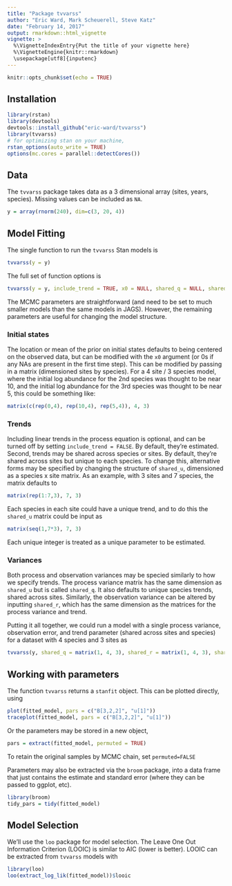 ```yaml
---
title: "Package tvvarss"
author: "Eric Ward, Mark Scheuerell, Steve Katz"
date: "February 14, 2017"
output: rmarkdown::html_vignette
vignette: >
  %\VignetteIndexEntry{Put the title of your vignette here}
  %\VignetteEngine{knitr::rmarkdown}
  \usepackage[utf8]{inputenc}
---
```


```r
knitr::opts_chunk$set(echo = TRUE)
```

## Installation

```r
library(rstan)
library(devtools)
devtools::install_github("eric-ward/tvvarss")
library(tvvarss)
# for optimizing stan on your machine,
rstan_options(auto_write = TRUE)
options(mc.cores = parallel::detectCores())
```

## Data

The `tvvarss` package takes data as a 3 dimensional array (sites, years, species). Missing values can be included as `NA`.

```r
y = array(rnorm(240), dim=c(3, 20, 4))
```

## Model Fitting

The single function to run the `tvvarss` Stan models is 

```r
tvvarss(y = y)
```

The full set of function options is

```r
tvvarss(y = y, include_trend = TRUE, x0 = NULL, shared_q = NULL, shared_r = NULL, shared_u = NULL, mcmc_iter = 1000, mcmc_warmup = 500, mcmc_thin = 1, mcmc_chain = 3)
```

The MCMC parameters are straightforward (and need to be set to much smaller models than the same models in JAGS). However, the remaining parameters are useful for changing the model structure. 

### Initial states
The location or mean of the prior on initial states defaults to being centered on the observed data, but can be modified with the `x0` argument (or 0s if any NAs are present in the first time step). This can be modified by passing in a matrix (dimensioned sites by species). For a 4 site / 3 species model, where the initial log abundance for the 2nd species was thought to be near 10, and the initial log abundance for the 3rd species was thought to be near 5, this could be something like: 

```r
matrix(c(rep(0,4), rep(10,4), rep(5,4)), 4, 3)
```


### Trends
Including linear trends in the process equation is optional, and can be turned off by setting 
`include_trend = FALSE`. By default, they're estimated. Second, trends may be shared across species or sites. By default, they're shared across sites but unique to each species. To change this, alternative forms may be specified by changing the structure of `shared_u`, dimensioned as a species x site matrix. As an example, with 3 sites and 7 species, the matrix defaults to 

```r
matrix(rep(1:7,3), 7, 3)
```

Each species in each site could have a unique trend, and to do this the `shared_u` matrix could be input as 

```r
matrix(seq(1,7*3), 7, 3)
```

Each unique integer is treated as a unique parameter to be estimated. 

### Variances

Both process and observation variances may be specied similarly to how we specify trends. The process variance matrix has the same dimension as `shared_u` but is called `shared_q`. It also defaults to unique species trends, shared across sites. Similarly, the observation variance can be altered by inputting `shared_r`, which has the same dimension as the matrices for the process variance and trend. 

Putting it all together, we could run a model with a single process variance, observation error, and trend parameter (shared across sites and species) for a dataset with 4 species and 3 sites as 

```r
tvvarss(y, shared_q = matrix(1, 4, 3), shared_r = matrix(1, 4, 3), shared_u = matrix(1, 4, 3))
```


## Working with parameters

The function `tvvarss` returns a `stanfit` object. This can be plotted directly, using 

```r
plot(fitted_model, pars = c("B[3,2,2]", "u[1]"))
traceplot(fitted_model, pars = c("B[3,2,2]", "u[1]"))
```

Or the parameters may be stored in a new object, 

```r
pars = extract(fitted_model, permuted = TRUE)
```
To retain the original samples by MCMC chain, set `permuted=FALSE`

Parameters may also be extracted via the `broom` package, into a data frame that just contains the estimate and standard error (where they can be passed to ggplot, etc). 

```r
library(broom)
tidy_pars = tidy(fitted_model)
```

## Model Selection
We'll use the `loo` package for model selection. The Leave One Out Information Criterion (LOOIC) is similar to AIC (lower is better). LOOIC can be extracted from `tvvarss` models with

```r
library(loo)
loo(extract_log_lik(fitted_model))$looic

```

